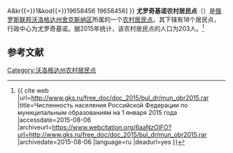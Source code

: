 {{Infobox Settlement
| official_name = 尤罗奇基诺农村居民点
| native_name = Сельское поселение Юроченское
| settlement_type = [[农村居民点|农村居民点]]
| subdivision_type = [[国家|国家]]
| subdivision_type1 = [[州_(俄罗斯)|州]]
| subdivision_type2 = [[区_(苏联)|区]]
| subdivision_name = {{RUS}}
| subdivision_name1 = [[沃洛格达州|沃洛格达州]]
| subdivision_name2 = [[舍克斯纳区|舍克斯纳区]]
| seat_type = 行政中心
| seat = 尤罗奇基诺
| population_as_of=2015
| population_footnotes = <ref name=stat />
| population_total = 203
| coordinates_display = inline,title
| latd =  | latm =  | lats =  | latNS = N
| longd =  | longm =  | longs =  | longEW = E
| timezone = [[莫斯科时间|MSK]]
| utc_offset = +3
| blank_name = [[俄罗斯市政土地区划代码|OKTMO编码]]
| blank_info = [http://classif.spb.ru/classificators/view/tma.php?st{{=}}A&kr{{=}}1&kod{{=}}19658456 19658456]
}}
'''尤罗奇基诺农村居民点'''（{{lang-ru|Сельское поселение Юроченское}}）是[[俄罗斯联邦|俄罗斯联邦]][[沃洛格达州|沃洛格达州]][[舍克斯纳区|舍克斯纳区]]所属的一个[[农村居民点|农村居民点]]。其下辖有18个居民点，行政中心为尤罗奇基诺。据2015年统计，该农村居民点的人口为203人。<ref name=stat>{{ cite web |url=http://www.gks.ru/free_doc/doc_2015/bul_dr/mun_obr2015.rar |title=Численность населения Российской Федерации по муниципальным образованиям на 1 января 2015 года |accessdate=2015-08-06 |archiveurl=https://www.webcitation.org/6aaNzOlFO?url=http://www.gks.ru/free_doc/doc_2015/bul_dr/mun_obr2015.rar |archivedate=2015-08-06 |language=ru |deadurl=yes }}</ref>

== 参考文献 ==
{{reflist}}

{{Russia-stub}}

[[Category:沃洛格达州农村居民点|Category:沃洛格达州农村居民点]]